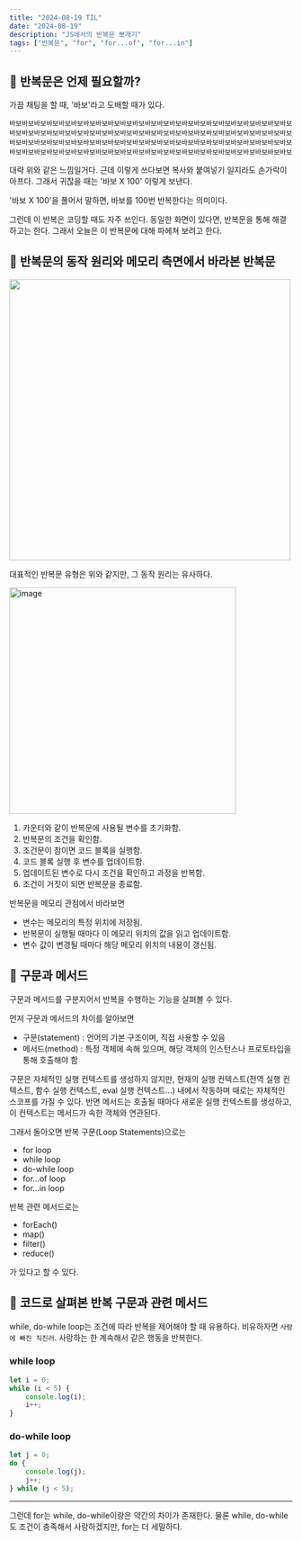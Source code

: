 ```yaml
---
title: "2024-08-19 TIL"
date: "2024-08-19"
description: "JS에서의 반복문 뽀개기"
tags: ["반복문", "for", "for...of", "for...in"]
---
```


## 📌 반복문은 언제 필요할까?
가끔 채팅을 할 때, '바보'라고 도배할 때가 있다.

```
바보바보바보바보바보바보바보바보바보바보바보바보바보바보바보바보바보바보바보바보바보바보바보바보바보바보바보바보바보바보바보바보바보바보바보바보바보바보바보바보바보바보바보바보바보바보바보바보바보바보바보바보바보바보바보바보바보바보바보바보바보바보바보바보바보바보바보바보바보바보바보바보바보바보바보바보바보바보바보바보바보바보바보바보바보바보바보바보바보바보바보바보
```

대략 위와 같은 느낌일거다. 근데 이렇게 쓰다보면 복사와 붙여넣기 일지라도 손가락이 아프다.
그래서 귀찮을 때는 '바보 X 100' 이렇게 보낸다.

'바보 X 100'을 풀어서 말하면, 바보를 100번 반복한다는 의미이다.

그런데 이 반복은 코딩할 때도 자주 쓰인다. 동일한 화면이 있다면, 반복문을 통해 해결하고는 한다.
그래서 오늘은 이 반복문에 대해 파헤쳐 보려고 한다.

## 📌 반복문의 동작 원리와 메모리 측면에서 바라본 반복문
<img width="500" src="https://github.com/user-attachments/assets/dd5ea93b-5475-4f43-a2b0-a7d0d972e061"/>

대표적인 반복문 유형은 위와 같지만, 그 동작 원리는 유사하다.

<img width="403" alt="image" src="https://github.com/user-attachments/assets/f78755b7-79cd-4f09-8dda-e5c311501cd5">

1. 카운터와 같이 반복문에 사용될 변수를 초기화함.
2. 반복문의 조건을 확인함.
3. 조건문이 참이면 코드 블록을 실행함.
4. 코드 블록 실행 후 변수를 업데이트함.
5. 업데이트된 변수로 다시 조건을 확인하고 과정을 반복함.
6. 조건이 거짓이 되면 반복문을 종료함.

반복문을 메모리 관점에서 바라보면
- 변수는 메모리의 특정 위치에 저장됨.
- 반복문이 실행될 때마다 이 메모리 위치의 값을 읽고 업데이트함.
- 변수 값이 변경될 때마다 해당 메모리 위치의 내용이 갱신됨.

## 📌 구문과 메서드
구문과 메서드를 구분지어서 반복을 수행하는 기능을 살펴볼 수 있다.

먼저 구문과 메서드의 차이를 알아보면
- 구문(statement) : 언어의 기본 구조이며, 직접 사용할 수 있음
- 메서드(method) : 특정 객체에 속해 있으며, 해당 객체의 인스턴스나 프로토타입을 통해 호출해야 함

구문은 자체적인 실행 컨텍스트를 생성하지 않지만, 현재의 실행 컨텍스트(전역 실행 컨텍스트, 함수 실행 컨텍스트, eval 실행 컨텍스트...) 내에서 작동하며 때로는 자체적인 스코프를 가질 수 있다. 
반면 메서드는 호출될 때마다 새로운 실행 컨텍스트를 생성하고, 이 컨텍스트는 메서드가 속한 객체와 연관된다.

그래서 돌아오면
반복 구문(Loop Statements)으로는
- for loop
- while loop
- do-while loop
- for...of loop
- for...in loop

반복 관련 메서드로는
- forEach()
- map()
- filter()
- reduce()

가 있다고 할 수 있다.

## 📌 코드로 살펴본 반복 구문과 관련 메서드
while, do-while loop는 조건에 따라 반복을 제어해야 할 때 유용하다.
비유하자면 `사랑에 빠진 직진러`.
사랑하는 한 계속해서 같은 행동을 반복한다.
### while loop
```js
let i = 0;
while (i < 5) {
    console.log(i);
    i++;
}
```

### do-while loop
```js
let j = 0;
do {
    console.log(j);
    j++;
} while (j < 5);
```
---
그런데 for는 while, do-while이랑은 약간의 차이가 존재한다. 물론 while, do-while도 조건이 충족해서 사랑하겠지만, for는 더 세밀하다.

